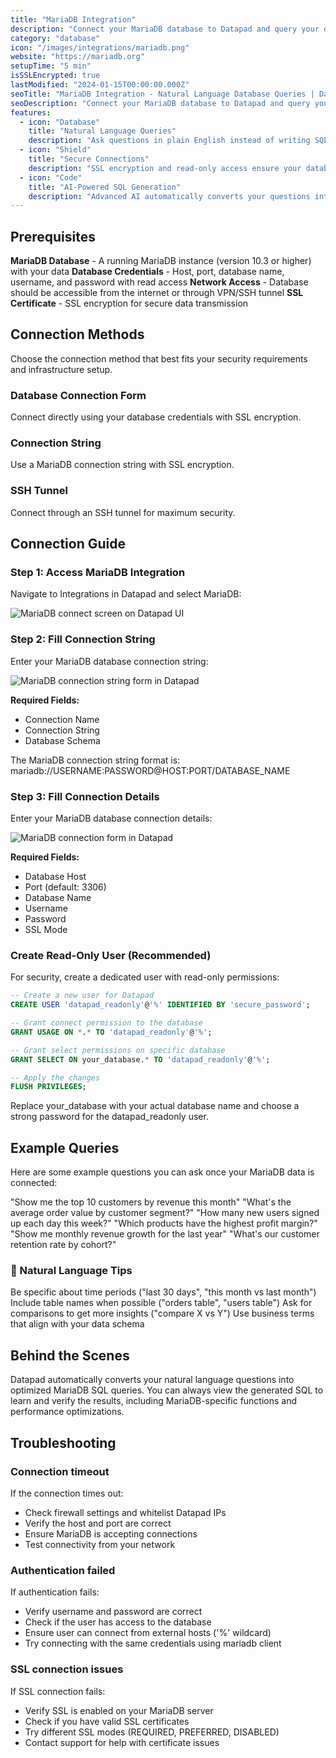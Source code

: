 ```yaml
---
title: "MariaDB Integration"
description: "Connect your MariaDB database to Datapad and query your data using natural language instead of SQL."
category: "database"
icon: "/images/integrations/mariadb.png"
website: "https://mariadb.org"
setupTime: "5 min"
isSSLEncrypted: true
lastModified: "2024-01-15T00:00:00.000Z"
seoTitle: "MariaDB Integration - Natural Language Database Queries | Datapad"
seoDescription: "Connect your MariaDB database to Datapad and query your data using natural language instead of SQL. Get AI-powered insights without complex queries."
features:
  - icon: "Database"
    title: "Natural Language Queries"
    description: "Ask questions in plain English instead of writing SQL queries to get insights from your MariaDB data."
  - icon: "Shield"
    title: "Secure Connections"
    description: "SSL encryption and read-only access ensure your database remains secure while providing real-time data access."
  - icon: "Code"
    title: "AI-Powered SQL Generation"
    description: "Advanced AI automatically converts your questions into optimized MariaDB SQL queries that you can view and learn from."
---
```


## Prerequisites

<FeatureItem>**MariaDB Database** - A running MariaDB instance (version 10.3 or higher) with your data</FeatureItem>
<FeatureItem>**Database Credentials** - Host, port, database name, username, and password with read access</FeatureItem>
<FeatureItem>**Network Access** - Database should be accessible from the internet or through VPN/SSH tunnel</FeatureItem>
<FeatureItem>**SSL Certificate** - SSL encryption for secure data transmission</FeatureItem>

## Connection Methods

Choose the connection method that best fits your security requirements and infrastructure setup.

### Database Connection Form
Connect directly using your database credentials with SSL encryption.

### Connection String
Use a MariaDB connection string with SSL encryption.

### SSH Tunnel
Connect through an SSH tunnel for maximum security.

## Connection Guide

### Step 1: Access MariaDB Integration

Navigate to Integrations in Datapad and select MariaDB:

![MariaDB connect screen on Datapad UI](/images/docs/mariadb-connect.png)

### Step 2: Fill Connection String

Enter your MariaDB database connection string:

![MariaDB connection string form in Datapad](/images/docs/mariadb-cs.png)

**Required Fields:**
- Connection Name
- Connection String
- Database Schema

<InfoItem>The MariaDB connection string format is: mariadb://USERNAME:PASSWORD@HOST:PORT/DATABASE_NAME</InfoItem>

### Step 3: Fill Connection Details

Enter your MariaDB database connection details:

![MariaDB connection form in Datapad](/images/docs/mariadb-form.png)

**Required Fields:**
- Database Host
- Port (default: 3306)
- Database Name
- Username
- Password
- SSL Mode

### Create Read-Only User (Recommended)

For security, create a dedicated user with read-only permissions:

```sql
-- Create a new user for Datapad
CREATE USER 'datapad_readonly'@'%' IDENTIFIED BY 'secure_password';

-- Grant connect permission to the database
GRANT USAGE ON *.* TO 'datapad_readonly'@'%';

-- Grant select permissions on specific database
GRANT SELECT ON your_database.* TO 'datapad_readonly'@'%';

-- Apply the changes
FLUSH PRIVILEGES;
```

<WarningItem>Replace your_database with your actual database name and choose a strong password for the datapad_readonly user.</WarningItem>

## Example Queries

Here are some example questions you can ask once your MariaDB data is connected:

<StepItem>"Show me the top 10 customers by revenue this month"</StepItem>
<StepItem>"What's the average order value by customer segment?"</StepItem>
<StepItem>"How many new users signed up each day this week?"</StepItem>
<StepItem>"Which products have the highest profit margin?"</StepItem>
<StepItem>"Show me monthly revenue growth for the last year"</StepItem>
<StepItem>"What's our customer retention rate by cohort?"</StepItem>

### 💬 Natural Language Tips

<TipItem>Be specific about time periods ("last 30 days", "this month vs last month")</TipItem>
<TipItem>Include table names when possible ("orders table", "users table")</TipItem>
<TipItem>Ask for comparisons to get more insights ("compare X vs Y")</TipItem>
<TipItem>Use business terms that align with your data schema</TipItem>

## Behind the Scenes

Datapad automatically converts your natural language questions into optimized MariaDB SQL queries. You can always view the generated SQL to learn and verify the results, including MariaDB-specific functions and performance optimizations.

## Troubleshooting

### Connection timeout
If the connection times out:
- Check firewall settings and whitelist Datapad IPs
- Verify the host and port are correct
- Ensure MariaDB is accepting connections
- Test connectivity from your network

### Authentication failed
If authentication fails:
- Verify username and password are correct
- Check if the user has access to the database
- Ensure user can connect from external hosts ('%' wildcard)
- Try connecting with the same credentials using mariadb client

### SSL connection issues
If SSL connection fails:
- Verify SSL is enabled on your MariaDB server
- Check if you have valid SSL certificates
- Try different SSL modes (REQUIRED, PREFERRED, DISABLED)
- Contact support for help with certificate issues
